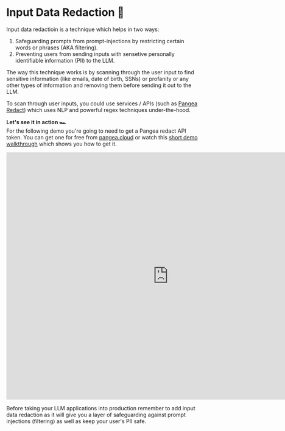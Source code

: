 # Input Data Redaction 🤫

Input data redactioin is a technique which helps in two ways:
1. Safeguarding prompts from prompt-injections by restricting certain words or phrases (AKA filtering).
2. Preventing users from sending inputs with sensetive personally identifiable information (PII) to the LLM.

The way this technique works is by scanning through the user input to find sensitive information (like emails, date of birth, SSNs) or profanity or any other types of information and removing them before sending it out to the LLM.

To scan through user inputs, you could use services / APIs (such as [Pangea Redact](https://console.pangea.cloud/service/redact?utm_source=learnprompting.org&utm_medium=data-redaction-article)) which uses NLP and powerful regex techniques under-the-hood.

**Let's see it in action 🏎️** <br/>
For the following demo you're going to need to get a Pangea redact API token. You can get one for free from [pangea.cloud](https://console.pangea.cloud/service/redact) or watch this [short demo walkthrough](https://www.youtube.com/watch?v=LNN5s_6G3Cc) which shows you how to get it.
<iframe
	src="https://snpranav-redact-gpt-prompts.hf.space"
	frameborder="0"
	width="850"
	height="650"
></iframe>

Before taking your LLM applications into production remember to add input data redaction as it will give you a layer of safeguarding against prompt injections (filtering) as well as keep your user's PII safe.